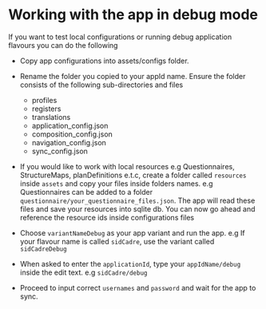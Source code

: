 # Working with the app in debug mode

If you want to test local configurations or running debug application flavours you can do the following
* Copy app configurations into assets/configs folder.
* Rename the folder you copied to your appId name. Ensure the folder consists of the following sub-directories and files
    - profiles
    - registers
    - translations
    - application_config.json
    - composition_config.json
    - navigation_config.json
    - sync_config.json

* If you would like to work with local resources e.g Questionnaires, StructureMaps, planDefinitions e.t.c, create a folder called `resources`
  inside `assets` and copy your files inside folders names. e.g Questionnaires can be added to a folder `questionnaire/your_questionnaire_files.json`. The
  app will read these files and save your resources into sqlite db. You can now go ahead and reference the resource ids inside configurations files

* Choose `variantNameDebug` as your app variant and run the app. e.g If your flavour name is called `sidCadre`, use the variant called `sidCadreDebug`
* When asked to enter the `applicationId`, type your `appIdName/debug` inside the edit text. e.g `sidCadre/debug`
* Proceed to input correct `usernames` and `password` and wait for the app to sync.